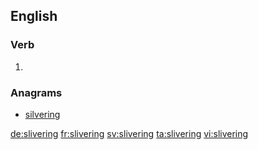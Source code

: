 ==English==

===Verb===
{{head|en}}

# {{present participle of|sliver}}

===Anagrams===
* [[silvering#English|silvering]]

[[de:slivering]]
[[fr:slivering]]
[[sv:slivering]]
[[ta:slivering]]
[[vi:slivering]]